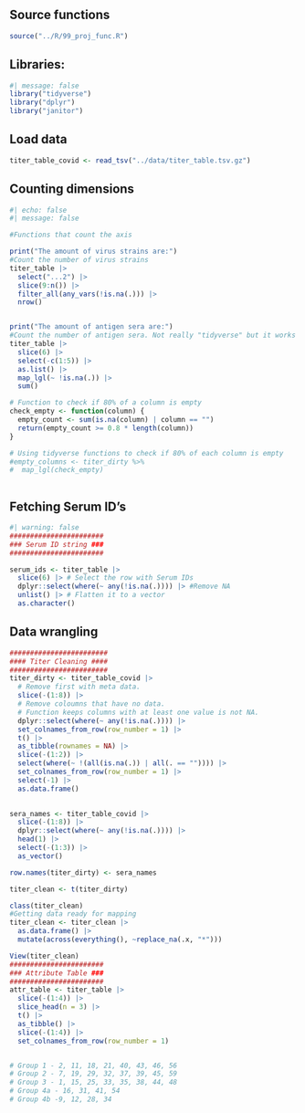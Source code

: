 ## Source functions

```r
source("../R/99_proj_func.R")
```

## Libraries:

```r
#| message: false
library("tidyverse")
library("dplyr")
library("janitor")
```

## Load data

```r
titer_table_covid <- read_tsv("../data/titer_table.tsv.gz")

```

## Counting dimensions

```r
#| echo: false
#| message: false

#Functions that count the axis

print("The amount of virus strains are:")
#Count the number of virus strains
titer_table |> 
  select("...2") |> 
  slice(9:n()) |> 
  filter_all(any_vars(!is.na(.))) |> 
  nrow()


print("The amount of antigen sera are:")
#Count the number of antigen sera. Not really "tidyverse" but it works
titer_table |> 
  slice(6) |> 
  select(-c(1:5)) |> 
  as.list() |>
  map_lgl(~ !is.na(.)) |> 
  sum()

# Function to check if 80% of a column is empty
check_empty <- function(column) {
  empty_count <- sum(is.na(column) | column == "")
  return(empty_count >= 0.8 * length(column))
}

# Using tidyverse functions to check if 80% of each column is empty
#empty_columns <- titer_dirty %>%
#  map_lgl(check_empty)



```

## Fetching Serum ID's

```r
#| warning: false
#######################
### Serum ID string ###
#######################

serum_ids <- titer_table |>
  slice(6) |> # Select the row with Serum IDs
  dplyr::select(where(~ any(!is.na(.)))) |> #Remove NA
  unlist() |> # Flatten it to a vector 
  as.character()
```

## Data wrangling

```r

########################
#### Titer Cleaning ####
########################
titer_dirty <- titer_table_covid |>
  # Remove first with meta data.
  slice(-(1:8)) |>
  # Remove coloumns that have no data. 
  # Function keeps columns with at least one value is not NA. 
  dplyr::select(where(~ any(!is.na(.)))) |> 
  set_colnames_from_row(row_number = 1) |> 
  t() |> 
  as_tibble(rownames = NA) |> 
  slice(-(1:2)) |> 
  select(where(~ !(all(is.na(.)) | all(. == "")))) |> 
  set_colnames_from_row(row_number = 1) |> 
  select(-1) |> 
  as.data.frame()

  
sera_names <- titer_table_covid |>
  slice(-(1:8)) |>
  dplyr::select(where(~ any(!is.na(.)))) |> 
  head(1) |> 
  select(-(1:3)) |> 
  as_vector()

row.names(titer_dirty) <- sera_names

titer_clean <- t(titer_dirty)

class(titer_clean)
#Getting data ready for mapping
titer_clean <- titer_clean |> 
  as.data.frame() |> 
  mutate(across(everything(), ~replace_na(.x, "*")))

View(titer_clean)
#######################
### Attribute Table ###
#######################
attr_table <- titer_table |>
  slice(-(1:4)) |>
  slice_head(n = 3) |>
  t() |>
  as_tibble() |>
  slice(-(1:4)) |>
  set_colnames_from_row(row_number = 1)


# Group 1 - 2, 11, 18, 21, 40, 43, 46, 56
# Group 2 - 7, 19, 29, 32, 37, 39, 45, 59
# Group 3 - 1, 15, 25, 33, 35, 38, 44, 48
# Group 4a - 16, 31, 41, 54
# Group 4b -9, 12, 28, 34
```

